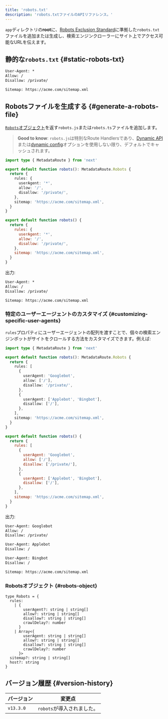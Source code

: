 ```yaml
---
title: 'robots.txt'
description: 'robots.txtファイルのAPIリファレンス。'
---
```


`app`ディレクトリの**root**に、[Robots Exclusion Standard](https://en.wikipedia.org/wiki/Robots.txt#Standard)に準拠した`robots.txt`ファイルを追加または生成し、検索エンジンクローラーにサイト上でアクセス可能なURLを伝えます。

## 静的な`robots.txt` {#static-robots-txt}

```txt title="app/robots.txt"
User-Agent: *
Allow: /
Disallow: /private/

Sitemap: https://acme.com/sitemap.xml
```

## Robotsファイルを生成する {#generate-a-robots-file}

[`Robots`オブジェクト](#robots-object)を返す`robots.js`または`robots.ts`ファイルを追加します。

> **Good to know**: `robots.js`は特別なRoute Handlersであり、[Dynamic API](/docs/app/deep-dive/caching#dynamic-apis)または[dynamic config](/docs/app/deep-dive/caching#segment-config-options)オプションを使用しない限り、デフォルトでキャッシュされます。

<Tabs>
<TabItem value="ts" label="TypeScript">

```ts title="app/robots.ts" switcher
import type { MetadataRoute } from 'next'

export default function robots(): MetadataRoute.Robots {
  return {
    rules: {
      userAgent: '*',
      allow: '/',
      disallow: '/private/',
    },
    sitemap: 'https://acme.com/sitemap.xml',
  }
}
```

</TabItem>
<TabItem value="js" label="JavaScript">

```js title="app/robots.js" switcher
export default function robots() {
  return {
    rules: {
      userAgent: '*',
      allow: '/',
      disallow: '/private/',
    },
    sitemap: 'https://acme.com/sitemap.xml',
  }
}
```

</TabItem>
</Tabs>

出力:

```txt
User-Agent: *
Allow: /
Disallow: /private/

Sitemap: https://acme.com/sitemap.xml
```

### 特定のユーザーエージェントのカスタマイズ {#customizing-specific-user-agents}

`rules`プロパティにユーザーエージェントの配列を渡すことで、個々の検索エンジンボットがサイトをクロールする方法をカスタマイズできます。例えば:

<Tabs>
<TabItem value="ts" label="TypeScript">

```ts title="app/robots.ts" switcher
import type { MetadataRoute } from 'next'

export default function robots(): MetadataRoute.Robots {
  return {
    rules: [
      {
        userAgent: 'Googlebot',
        allow: ['/'],
        disallow: '/private/',
      },
      {
        userAgent: ['Applebot', 'Bingbot'],
        disallow: ['/'],
      },
    ],
    sitemap: 'https://acme.com/sitemap.xml',
  }
}
```

</TabItem>
<TabItem value="js" label="JavaScript">

```js title="app/robots.js" switcher
export default function robots() {
  return {
    rules: [
      {
        userAgent: 'Googlebot',
        allow: ['/'],
        disallow: ['/private/'],
      },
      {
        userAgent: ['Applebot', 'Bingbot'],
        disallow: ['/'],
      },
    ],
    sitemap: 'https://acme.com/sitemap.xml',
  }
}
```

</TabItem>
</Tabs>

出力:

```txt
User-Agent: Googlebot
Allow: /
Disallow: /private/

User-Agent: Applebot
Disallow: /

User-Agent: Bingbot
Disallow: /

Sitemap: https://acme.com/sitemap.xml
```

### Robotsオブジェクト {#robots-object}

```tsx
type Robots = {
  rules:
    | {
        userAgent?: string | string[]
        allow?: string | string[]
        disallow?: string | string[]
        crawlDelay?: number
      }
    | Array<{
        userAgent: string | string[]
        allow?: string | string[]
        disallow?: string | string[]
        crawlDelay?: number
      }>
  sitemap?: string | string[]
  host?: string
}
```

## バージョン履歴 {#version-history}

| バージョン | 変更点                     |
| ---------- | -------------------------- |
| `v13.3.0`  | `robots`が導入されました。 |
